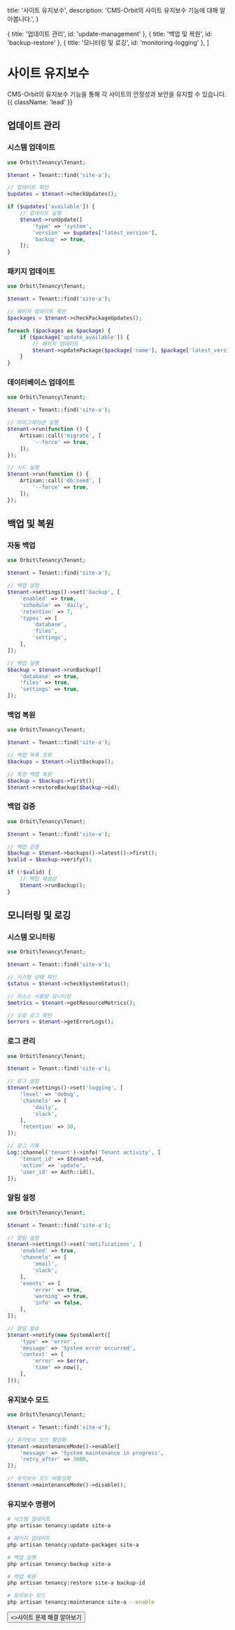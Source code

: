   title: '사이트 유지보수',
  description: 'CMS-Orbit의 사이트 유지보수 기능에 대해 알아봅니다.',
}

  { title: '업데이트 관리', id: 'update-management' },
  { title: '백업 및 복원', id: 'backup-restore' },
  { title: '모니터링 및 로깅', id: 'monitoring-logging' },
]

# 사이트 유지보수

CMS-Orbit의 유지보수 기능을 통해 각 사이트의 안정성과 보안을 유지할 수 있습니다. {{ className: 'lead' }}

## 업데이트 관리

### 시스템 업데이트

```php {{ title: '시스템 업데이트' }}
use Orbit\Tenancy\Tenant;

$tenant = Tenant::find('site-a');

// 업데이트 확인
$updates = $tenant->checkUpdates();

if ($updates['available']) {
    // 업데이트 실행
    $tenant->runUpdate([
        'type' => 'system',
        'version' => $updates['latest_version'],
        'backup' => true,
    ]);
}
```

### 패키지 업데이트

```php {{ title: '패키지 업데이트' }}
use Orbit\Tenancy\Tenant;

$tenant = Tenant::find('site-a');

// 패키지 업데이트 확인
$packages = $tenant->checkPackageUpdates();

foreach ($packages as $package) {
    if ($package['update_available']) {
        // 패키지 업데이트
        $tenant->updatePackage($package['name'], $package['latest_version']);
    }
}
```

### 데이터베이스 업데이트

```php {{ title: '데이터베이스 업데이트' }}
use Orbit\Tenancy\Tenant;

$tenant = Tenant::find('site-a');

// 마이그레이션 실행
$tenant->run(function () {
    Artisan::call('migrate', [
        '--force' => true,
    ]);
});

// 시드 실행
$tenant->run(function () {
    Artisan::call('db:seed', [
        '--force' => true,
    ]);
});
```

## 백업 및 복원

### 자동 백업

```php {{ title: '자동 백업' }}
use Orbit\Tenancy\Tenant;

$tenant = Tenant::find('site-a');

// 백업 설정
$tenant->settings()->set('backup', [
    'enabled' => true,
    'schedule' => 'daily',
    'retention' => 7,
    'types' => [
        'database',
        'files',
        'settings',
    ],
]);

// 백업 실행
$backup = $tenant->runBackup([
    'database' => true,
    'files' => true,
    'settings' => true,
]);
```

### 백업 복원

```php {{ title: '백업 복원' }}
use Orbit\Tenancy\Tenant;

$tenant = Tenant::find('site-a');

// 백업 목록 조회
$backups = $tenant->listBackups();

// 특정 백업 복원
$backup = $backups->first();
$tenant->restoreBackup($backup->id);
```

### 백업 검증

```php {{ title: '백업 검증' }}
use Orbit\Tenancy\Tenant;

$tenant = Tenant::find('site-a');

// 백업 검증
$backup = $tenant->backups()->latest()->first();
$valid = $backup->verify();

if (!$valid) {
    // 백업 재생성
    $tenant->runBackup();
}
```

## 모니터링 및 로깅

### 시스템 모니터링

```php {{ title: '시스템 모니터링' }}
use Orbit\Tenancy\Tenant;

$tenant = Tenant::find('site-a');

// 시스템 상태 확인
$status = $tenant->checkSystemStatus();

// 리소스 사용량 모니터링
$metrics = $tenant->getResourceMetrics();

// 오류 로그 확인
$errors = $tenant->getErrorLogs();
```

### 로그 관리

```php {{ title: '로그 관리' }}
use Orbit\Tenancy\Tenant;

$tenant = Tenant::find('site-a');

// 로그 설정
$tenant->settings()->set('logging', [
    'level' => 'debug',
    'channels' => [
        'daily',
        'slack',
    ],
    'retention' => 30,
]);

// 로그 기록
Log::channel('tenant')->info('Tenant activity', [
    'tenant_id' => $tenant->id,
    'action' => 'update',
    'user_id' => Auth::id(),
]);
```

### 알림 설정

```php {{ title: '알림 설정' }}
use Orbit\Tenancy\Tenant;

$tenant = Tenant::find('site-a');

// 알림 설정
$tenant->settings()->set('notifications', [
    'enabled' => true,
    'channels' => [
        'email',
        'slack',
    ],
    'events' => [
        'error' => true,
        'warning' => true,
        'info' => false,
    ],
]);

// 알림 발송
$tenant->notify(new SystemAlert([
    'type' => 'error',
    'message' => 'System error occurred',
    'context' => [
        'error' => $error,
        'time' => now(),
    ],
]));
```

### 유지보수 모드

```php {{ title: '유지보수 모드' }}
use Orbit\Tenancy\Tenant;

$tenant = Tenant::find('site-a');

// 유지보수 모드 활성화
$tenant->maintenanceMode()->enable([
    'message' => 'System maintenance in progress',
    'retry_after' => 3600,
]);

// 유지보수 모드 비활성화
$tenant->maintenanceMode()->disable();
```

### 유지보수 명령어

```bash {{ title: '유지보수 명령어' }}
# 시스템 업데이트
php artisan tenancy:update site-a

# 패키지 업데이트
php artisan tenancy:update-packages site-a

# 백업 실행
php artisan tenancy:backup site-a

# 백업 복원
php artisan tenancy:restore site-a backup-id

# 유지보수 모드
php artisan tenancy:maintenance site-a --enable
```

<div className="not-prose">
  <Button href="/multi-site/troubleshooting" variant="text" arrow="right">
    <>사이트 문제 해결 알아보기</>
  </Button>
</div> 